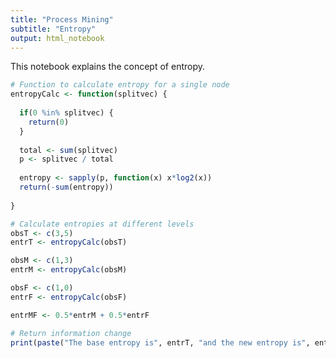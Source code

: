 ```yaml
---
title: "Process Mining"
subtitle: "Entropy"
output: html_notebook
---
```


This notebook explains the concept of entropy.

```r
# Function to calculate entropy for a single node
entropyCalc <- function(splitvec) {
  
  if(0 %in% splitvec) {
    return(0)
  }
  
  total <- sum(splitvec)
  p <- splitvec / total
  
  entropy <- sapply(p, function(x) x*log2(x))
  return(-sum(entropy))
  
}

# Calculate entropies at different levels
obsT <- c(3,5)
entrT <- entropyCalc(obsT)

obsM <- c(1,3)
entrM <- entropyCalc(obsM)

obsF <- c(1,0)
entrF <- entropyCalc(obsF)

entrMF <- 0.5*entrM + 0.5*entrF

# Return information change
print(paste("The base entropy is", entrT, "and the new entropy is", entrMF, "Therefore there was an information change of", entrT - entrMF))
```
